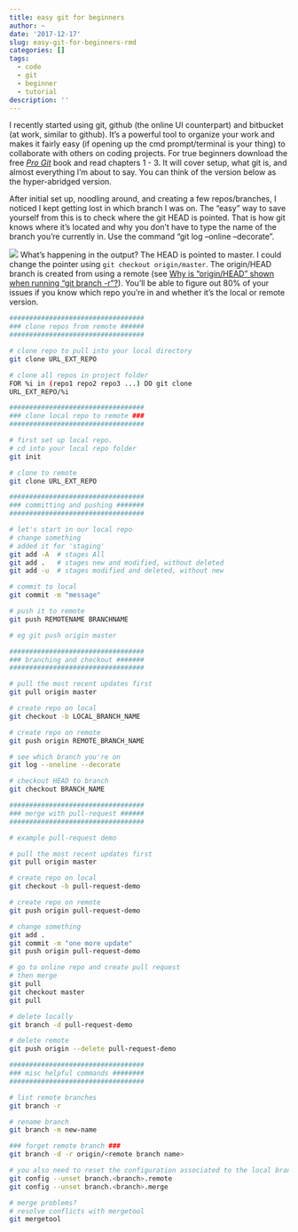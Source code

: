 ```yaml
---
title: easy git for beginners
author: ~
date: '2017-12-17'
slug: easy-git-for-beginners-rmd
categories: []
tags:
  - code
  - git
  - beginner
  - tutorial
description: ''
---
```


I recently started using git, github (the online UI counterpart) and bitbucket (at work, similar to github). It's a powerful tool to organize your work and makes it fairly easy (if opening up the cmd prompt/terminal is your thing) to collaborate with others on coding projects. For true beginners download the free [*Pro Git*](https://git-scm.com/book/en/v2) book and read chapters 1 - 3. It will cover setup, what git is, and almost everything I'm about to say. You can think of the version below as the hyper-abridged version.

After initial set up, noodling around, and creating a few repos/branches, I noticed I kept getting lost in which branch I was on. The "easy" way to save yourself from this is to check where the git HEAD is pointed. That is how git knows where it's located and why you don't have to type the name of the branch you're currently in. Use the command "git log --online --decorate". 

![](/post/img/pointer.png)
What's happening in the output? The HEAD is pointed to master. I could change the pointer using `git checkout origin/master`. The origin/HEAD branch is created from using a remote (see [Why is “origin/HEAD” shown when running “git branch -r”?](https://stackoverflow.com/questions/354312/why-is-origin-head-shown-when-running-git-branch-r)).
You'll be able to figure out 80% of your issues if you know which repo you're in and whether it's the local or remote version. 

```bash
##################################
### clone repos from remote ######
##################################

# clone repo to pull into your local directory
git clone URL_EXT_REPO

# clone all repos in project folder
FOR %i in (repo1 repo2 repo3 ...) DO git clone
URL_EXT_REPO/%i

##################################
### clone local repo to remote ###
##################################

# first set up local repo.
# cd into your local repo folder
git init

# clone to remote
git clone URL_EXT_REPO

##################################
### committing and pushing #######
##################################

# let's start in our local repo
# change something
# added it for 'staging'
git add -A  # stages All
git add .   # stages new and modified, without deleted
git add -u  # stages modified and deleted, without new

# commit to local
git commit -m "message"

# push it to remote
git push REMOTENAME BRANCHNAME

# eg git push origin master

##################################
### branching and checkout #######
##################################

# pull the most recent updates first
git pull origin master

# create repo on local
git checkout -b LOCAL_BRANCH_NAME

# create repo on remote
git push origin REMOTE_BRANCH_NAME

# see which branch you're on
git log --oneline --decorate

# checkout HEAD to branch
git checkout BRANCH_NAME

##################################
### merge with pull-request ######
##################################

# example pull-request demo

# pull the most recent updates first
git pull origin master

# create repo on local
git checkout -b pull-request-demo

# create repo on remote
git push origin pull-request-demo

# change something
git add .
git commit -m "one more update"
git push origin pull-request-demo

# go to online repo and create pull request
# then merge
git pull 
git checkout master
git pull

# delete locally
git branch -d pull-request-demo

# delete remote
git push origin --delete pull-request-demo

##################################
### misc helpful commands ########
##################################

# list remote branches
git branch -r

# rename branch
git branch -m new-name

### forget remote branch ###
git branch -d -r origin/<remote branch name>

# you also need to reset the configuration associated to the local branch:
git config --unset branch.<branch>.remote
git config --unset branch.<branch>.merge

# merge problems?
# resolve conflicts with mergetool
git mergetool
```